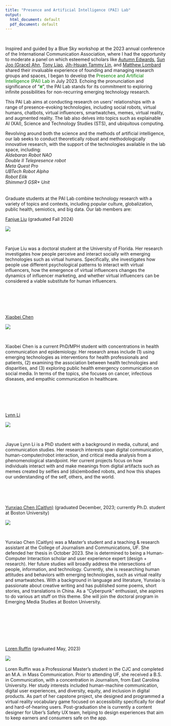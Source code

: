 ```yaml
---
title: "Presence and Artificial Intelligence (PAI) Lab"
output:
  html_document: default
  pdf_document: default
---
```



&nbsp;

Inspired and guided by a Blue Sky workshop at the 2023 annual conference of the International Communication Association, where I had the opportunity to moderate a panel on which esteemed scholars like [Autumn Edwards](https://wmich.edu/communication/directory/edwards), [Sun Joo (Grace) Ahn](https://grady.uga.edu/faculty/sun-joo-grace-ahn/), [Tony Liao](https://dot.egr.uh.edu/departments/ilt/people/faculty/liao-tony), [Jih-Hsuan Tammy Lin](https://drtammylin.com/), and [Matthew Lombard](https://klein.temple.edu/directory/matthew-lombard-lombard) shared their invaluable experience of founding and managing research groups and spaces, I began to develop the <font color="green">Presence and Artificial Intelligence (PAI) Lab</font> in July 2023. Echoing the pronunciation and significance of “<font color="green">***π***</font>”, the PAI Lab stands for its commitment to exploring infinite possibilities for non-recurring emerging technology research.

This PAI Lab aims at conducting research on users’ relationships with a range of presence-evoking technologies, including social robots, virtual humans, chatbots, virtual influencers, smartwatches, memes, virtual reality, and augmented reality. The lab also delves into topics such as explainable AI (XAI), Science and Technology Studies (STS), and ubiquitous computing. 

Revolving around both the science and the methods of artificial intelligence, our lab seeks to conduct theoretically robust and methodologically innovative research, with the support of the technologies available in the lab space, including:\
*Aldebaran Robot NAO*\
*Double II Telepresence robot*\
*Meta Quest Pro*\
*UBTech Robot Alpha*\
*Robot Eilik*\
*Shimmer3 GSR+ Unit*\
\
\
Graduate students at the PAI Lab combine technology research with a variety of topics and contexts, including popular culture, globalization, public health, semiotics, and big data. Our lab members are:

[Fanjue Liu](https://www.fanjueliu.com/) (graduated Fall 2024)

![](images/fanjue.JPG)

&nbsp; 

Fanjue Liu was a doctoral student at the University of Florida. Her research investigates how people perceive and interact socially with emerging technologies such as virtual humans. Specifically, she investigates how people use different psychological patterns to interact with virtual influencers, how the emergence of virtual influencers changes the dynamics of influencer marketing, and whether virtual influencers can be considered a viable substitute for human influencers.\

<br>
<br>
<br>
<br>

[Xiaobei Chen](https://www.linkedin.com/in/xiaobei-chen/)

![](images/xiaobei.JPG)

&nbsp; 

Xiaobei Chen is a current PhD/MPH student with concentrations in health communication and epidemiology.  Her research areas include (1) using emerging technologies as interventions for health professionals and patients, (2) examining the association between health technologies and disparities, and (3) exploring public health emergency communication on social media.  In terms of the topics, she focuses on cancer, infectious diseases, and empathic communication in healthcare. \

<br>
<br>
<br>
<br>

[Lynn Li](https://www.jou.ufl.edu/staff/jiayue-lynn-li/)

![](images/jiayue.JPG)

&nbsp; 

Jiayue Lynn Li is a PhD student with a background in media, cultural, and communication studies. Her research interests span digital communication, human-computer/robot interaction, and critical media analysis from a phenomenological standpoint. Her current projects focus on how individuals interact with and make meanings from digital artifacts such as memes created by selfies and (dis)embodied robots, and how this shapes our understanding of the self, others, and the world.\

<br>
<br>
<br>

[Yunxiao Chen (Caitlyn)](https://www.linkedin.com/in/yunxiao-caitlyn-chen-133413178/) (graduated December, 2023; currently Ph.D. student at Boston University)

![](images/yunxiao.jpg)

&nbsp;  

Yunxiao Chen (Caitlyn) was a Master’s student and a teaching & research assistant at the College of Journalism and Communications, UF. She defended her thesis in October 2023. She is determined to being a Human-Computer Interaction scholar and user experience expert (design + research). Her future studies will broadly address the intersections of people, information, and technology. Currently, she is researching human attitudes and behaviors with emerging technologies, such as virtual reality and smartwatches. With a background in language and literature, Yunxiao is passionate about creative writing and has published some poems, short stories, and translations in China. As a “Cyberpunk” enthusiast, she aspires to do various art stuff on this theme. She will join the doctoral program in Emerging Media Studies at Boston University. \

<br>
<br>
<br>
<br>
<br>
<br>

[Loren Ruffin](https://www.linkedin.com/in/loren-ruffin/) (graduated May, 2023)

![](images/LorenRuffin_CJCHeadshot.jpg)
&nbsp;  

Loren Ruffin was a Professional Master's student in the CJC and completed an M.A. in Mass Communication. Prior to attending UF, she received a B.S. in Communication, with a concentration in Journalism, from East Carolina University. Her study interests included human-machine communication, digital user experiences, and diversity, equity, and inclusion in digital products. As part of her capstone project, she designed and programmed a virtual reality vocabulary game focused on accessibility specifically for deaf and hard-of-hearing users. Post-graduation she is currently a content designer for Uber's Safety UX team, helping to design experiences that aim to keep earners and consumers safe on the app.\



